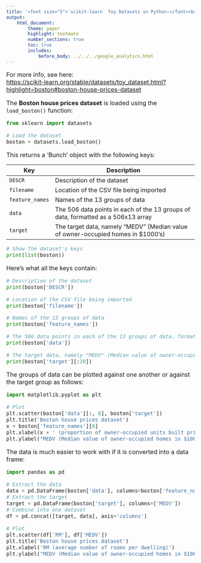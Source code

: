 ```yaml
---
title: '<font size="5">`scikit-learn` Toy Datasets in Python:</font><br>Boston house prices dataset'
output:
    html_document:
        theme: paper
        highlight: textmate
        number_sections: true
        toc: true
        includes:
            before_body: ../../../google_analytics.html
---
```


<font size="3">

For more info, see here:  
[https://scikit-learn.org/stable/datasets/toy_dataset.html?highlight=boston#boston-house-prices-dataset](https://scikit-learn.org/stable/datasets/toy_dataset.html?highlight=boston#boston-house-prices-dataset){target="_blank"}

The **Boston house prices dataset** is loaded using the `load_boston()` function:

```python
from sklearn import datasets

# Load the dataset
boston = datasets.load_boston()
```

This returns a 'Bunch' object with the following keys:

| Key | Description |
|-----|-------------------------------------------------------------|
| `DESCR` | Description of the dataset |
| `filename` | Location of the CSV file being imported |
| `feature_names` | Names of the 13 groups of data |
| `data` | The 506 data points in each of the 13 groups of data, formatted as a 506x13 array |
| `target` | The target data, namely "MEDV" (Median value of owner-occupied homes in $1000’s) |

```python
# Show the dataset's keys
print(list(boston))
```

Here's what all the keys contain:

```python
# Description of the dataset
print(boston['DESCR'])
```

```python
# Location of the CSV file being imported
print(boston['filename'])
```

```python
# Names of the 13 groups of data
print(boston['feature_names'])
```

```python
# The 506 data points in each of the 13 groups of data, formatted as a 506x13 array
print(boston['data'])
```

```python
# The target data, namely "MEDV" (Median value of owner-occupied homes in $1000’s)
print(boston['target'][:20])
```

The groups of data can be plotted against one another or against the target
group as follows:

```python
import matplotlib.pyplot as plt

# Plot
plt.scatter(boston['data'][:, 6], boston['target'])
plt.title('Boston house prices dataset')
x = boston['feature_names'][6]
plt.xlabel(x + ' (proportion of owner-occupied units built prior to 1940)')
plt.ylabel("MEDV (Median value of owner-occupied homes in $1000's)")
```

The data is much easier to work with if it is converted into a data frame:

```python
import pandas as pd

# Extract the data
data = pd.DataFrame(boston['data'], columns=boston['feature_names'])
# Extract the target
target = pd.DataFrame(boston['target'], columns=['MEDV'])
# Combine into one dataset
df = pd.concat([target, data], axis='columns')

# Plot
plt.scatter(df['RM'], df['MEDV'])
plt.title('Boston house prices dataset')
plt.xlabel('RM (average number of rooms per dwelling)')
plt.ylabel("MEDV (Median value of owner-occupied homes in $1000's)")
```

</font>
